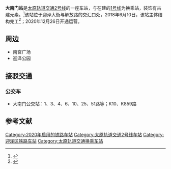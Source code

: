 {{Infobox station
|name=大南门站
|eng_name=
|other_name=
|symbol_location= 
|symbol= 
|linecolour=
|image= Construction Site of Da'nanmen Station, July 2020.jpg
|alt= 
|caption= 
|address= 太原市[[迎泽区|迎泽区]]
|coordinates=
|owned= 
|operator= 
|line= [[太原轨道交通2号线|太原轨道交通2号线]]
|platform= 
|connections=
|structure=
|disabled=
|exits=
|status=运营中
|opened=2020年12月26日
|first=
|last=
|adjacent =
|routemap=
}}
'''大南门站'''是[[太原轨道交通|太原轨道交通]][[太原轨道交通2号线|2号线]]的一座车站，与在建的[[太原轨道交通1号线|1号线]]为换乘站，装饰有古建元素。<ref>{{cite news|url=https://new.qq.com/rain/a/20201219A0GPCX00|title=古色古香！太原地铁大南门站，惊艳全城|date=2020-12-19|accessdate=2020-12-25|publisher=腾讯网}}</ref>该站位于迎泽大街与解放路的交汇口处，2018年6月10日，该站主体结构完工<ref>{{cite news|url=http://www.shanxi.gov.cn/yw/tpxw/201806/t20180612_454373.shtml|title=太原地铁2号线大南门站主体完工|publisher=山西省人民政府|date=2018-06-12|accessdate=2020-12-25}}</ref>；2020年12月26日开通运营。

==周边==
* 南宫广场
* 迎泽公园

==接驳交通==
===公交车===
* 大南门公交站：1、3、4、6、10、25、51路等；K10、K859路

==参考文献==
{{reflist}}
{{太原轨道交通2号线}}
[[Category:2020年启用的铁路车站|Category:2020年启用的铁路车站]]
[[Category:太原轨道交通2号线车站|Category:太原轨道交通2号线车站]]
[[Category:迎泽区铁路车站|Category:迎泽区铁路车站]]
[[Category:太原轨道交通换乘车站|Category:太原轨道交通换乘车站]]